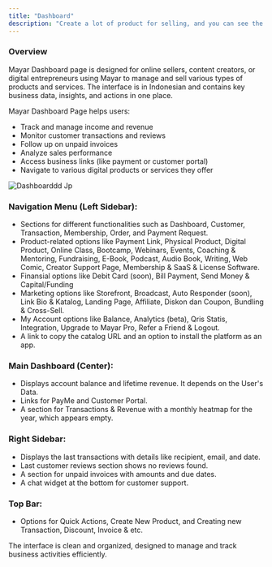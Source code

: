 ```yaml
---
title: "Dashboard"
description: "Create a lot of product for selling, and you can see the Revenue by Graphical in Dashboard Mayar"
---
```


### Overview

Mayar Dashboard page is designed for online sellers, content creators, or digital entrepreneurs using Mayar to manage and sell various types of products and services. The interface is in Indonesian and contains key business data, insights, and actions in one place.

Mayar Dashboard Page helps users:

- Track and manage income and revenue
- Monitor customer transactions and reviews
- Follow up on unpaid invoices
- Analyze sales performance
- Access business links (like payment or customer portal)
- Navigate to various digital products or services they offer

![Dashboarddd Jp](/images/Dashboarddd.jpg)

### Navigation Menu (Left Sidebar):

- Sections for different functionalities such as Dashboard, Customer, Transaction, Membership, Order, and Payment Request.
- Product-related options like Payment Link, Physical Product, Digital Product, Online Class, Bootcamp, Webinars, Events, Coaching & Mentoring, Fundraising, E-Book, Podcast, Audio Book, Writing, Web Comic, Creator Support Page, Membership & SaaS & License Software.
- Finansial options like Debit Card (soon), Bill Payment, Send Money & Capital/Funding
- Marketing options like Storefront, Broadcast, Auto Responder (soon), Link Bio & Katalog, Landing Page, Affiliate, Diskon dan Coupon, Bundling & Cross-Sell.
- My Account options like Balance, Analytics (beta), Qris Statis, Integration, Upgrade to Mayar Pro, Refer a Friend & Logout.
- A link to copy the catalog URL and an option to install the platform as an app.

### Main Dashboard (Center):

- Displays account balance and lifetime revenue. It depends on the User's Data.
- Links for PayMe and Customer Portal.
- A section for Transactions & Revenue with a monthly heatmap for the year, which appears empty.

### Right Sidebar:

- Displays the last transactions with details like recipient, email, and date.
- Last customer reviews section shows no reviews found.
- A section for unpaid invoices with amounts and due dates.
- A chat widget at the bottom for customer support.

### Top Bar:

- Options for Quick Actions, Create New Product, and Creating new Transaction, Discount, Invoice & etc.

The interface is clean and organized, designed to manage and track business activities efficiently.